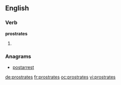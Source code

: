 ==English==

===Verb===
'''prostrates'''

# {{third-person singular of|[[prostrate]]}}

===Anagrams===
* [[postarrest#English|postarrest]]

[[de:prostrates]]
[[fr:prostrates]]
[[oc:prostrates]]
[[vi:prostrates]]